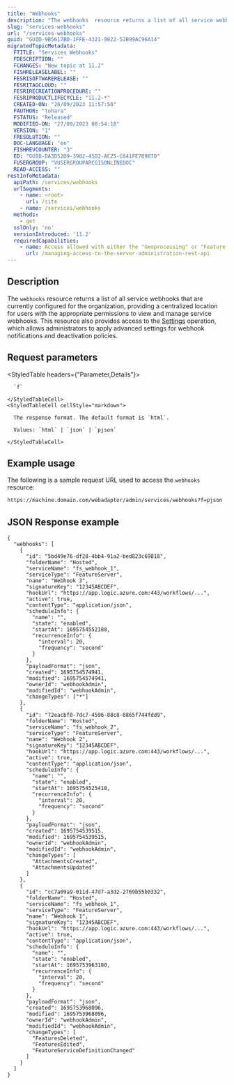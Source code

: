 ```yaml
---
title: "Webhooks"
description: "The webhooks  resource returns a list of all service webhooks that are currently configured for the organization."
slug: "services-webhooks"
url: "/services-webhooks"
guid: "GUID-9B5617BD-1FFE-4321-9822-52B99AC96A14"
migratedTopicMetadata:
  FTITLE: "Services Webhooks"
  FDESCRIPTION: ""
  FCHANGES: "New topic at 11.2"
  FISHRELEASELABEL: ""
  FESRISOFTWARERELEASE: ""
  FESRITAGCLOUD: ""
  FESRIRECREATIONPROCEDURE: ""
  FESRIPRODUCTLIFECYCLE: "11.2-*"
  CREATED-ON: "26/09/2023 11:57:50"
  FAUTHOR: "tohara"
  FSTATUS: "Released"
  MODIFIED-ON: "27/09/2023 08:54:18"
  VERSION: "1"
  FRESOLUTION: ""
  DOC-LANGUAGE: "en"
  FISHREVCOUNTER: "3"
  ED: "GUID-DA3D52D9-3982-45D2-AC25-C641FE709870"
  FUSERGROUP: "VUSERGROUPARCGISONLINEDOC"
  READ-ACCESS: ""
restInfoMetadata:
  apiPath: /services/webhooks
  urlSegments:
    - name: <root>
      url: /site
    - name: /services/webhooks
  methods:
    - get
  sslOnly: 'no'
  versionIntroduced: '11.2'
  requiredCapabilities:
    - name: Access allowed with either the "Geoprocessing" or "Feature layer" privileges
      url: /managing-access-to-the-server-administration-rest-api
---
```


## Description

The `webhooks` resource returns a list of all service webhooks that are currently configured for the organization, providing a centralized location for users with the appropriate permissions to view and manage service webhooks. This resource also provides access to the [Settings](/webhook-settings) operation, which allows administrators to apply advanced settings for webhook notifications and deactivation policies.


##  Request parameters

<StyledTable headers={"Parameter,Details"}>
  <StyledTableRow>
    <StyledTableCell cellStyle="markdown">

      `f` 

    </StyledTableCell>
    <StyledTableCell cellStyle="markdown">

      The response format. The default format is `html`.

      Values: `html` | `json` | `pjson`

    </StyledTableCell>
  </StyledTableRow>
</StyledTable>


## Example usage

The following is a sample request URL used to access the `webhooks` resource:

```markdown
https://machine.domain.com/webadaptor/admin/services/webhooks?f=pjson
```

## JSON Response example

```other
{
  "webhooks": [
    {
      "id": "5bd49e76-df28-4bb4-91a2-bed823c69818",
      "folderName": "Hosted",
      "serviceName": "fs_webhook_1",
      "serviceType": "FeatureServer",
      "name": "Webhook 3",
      "signatureKey": "12345ABCDEF",
      "hookUrl": "https://app.logic.azure.com:443/workflows/...",
      "active": true,
      "contentType": "application/json",
      "scheduleInfo": {
        "name": "",
        "state": "enabled",
        "startAt": 1695754552188,
        "recurrenceInfo": {
          "interval": 20,
          "frequency": "second"
        }
      },
      "payloadFormat": "json",
      "created": 1695754574941,
      "modified": 1695754574941,
      "ownerId": "webhookAdmin",
      "modifiedId": "webhookAdmin",
      "changeTypes": ["*"]
    },
    {
      "id": "72eacbf0-7dc7-4596-88c8-0865f744fdd9",
      "folderName": "Hosted",
      "serviceName": "fs_webhook_2",
      "serviceType": "FeatureServer",
      "name": "Webhook 2",
      "signatureKey": "12345ABCDEF",
      "hookUrl": "https://app.logic.azure.com:443/workflows/...",
      "active": true,
      "contentType": "application/json",
      "scheduleInfo": {
        "name": "",
        "state": "enabled",
        "startAt": 1695754525418,
        "recurrenceInfo": {
          "interval": 20,
          "frequency": "second"
        }
      },
      "payloadFormat": "json",
      "created": 1695754539515,
      "modified": 1695754539515,
      "ownerId": "webhookAdmin",
      "modifiedId": "webhookAdmin",
      "changeTypes": [
        "AttachmentsCreated",
        "AttachmentsUpdated"
      ]
    },
    {
      "id": "cc7a09a9-011d-47d7-a3d2-2769b55b0332",
      "folderName": "Hosted",
      "serviceName": "fs_webhook_1",
      "serviceType": "FeatureServer",
      "name": "Webhook 1",
      "signatureKey": "12345ABCDEF",
      "hookUrl": "https://app.logic.azure.com:443/workflows/...",
      "active": true,
      "contentType": "application/json",
      "scheduleInfo": {
        "name": "",
        "state": "enabled",
        "startAt": 1695753963180,
        "recurrenceInfo": {
          "interval": 20,
          "frequency": "second"
        }
      },
      "payloadFormat": "json",
      "created": 1695753968096,
      "modified": 1695753968096,
      "ownerId": "webhookAdmin",
      "modifiedId": "webhookAdmin",
      "changeTypes": [
        "FeaturesDeleted",
        "FeaturesEdited",
        "FeatureServiceDefinitionChanged"
      ]
    }
  ]
}
```
